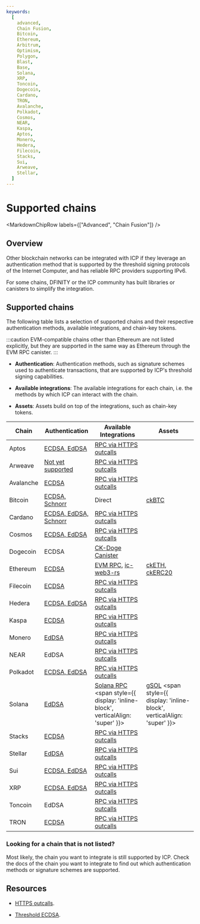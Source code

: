```yaml
---
keywords:
  [
    advanced,
    Chain Fusion,
    Bitcoin,
    Ethereum,
    Arbitrum,
    Optimism,
    Polygon,
    Blast,
    Base,
    Solana,
    XRP,
    Toncoin,
    Dogecoin,
    Cardano,
    TRON,
    Avalanche,
    Polkadot,
    Cosmos,
    NEAR,
    Kaspa,
    Aptos,
    Monero,
    Hedera,
    Filecoin,
    Stacks,
    Sui,
    Arweave,
    Stellar,
  ]
---
```



# Supported chains

<MarkdownChipRow labels={["Advanced", "Chain Fusion"]} />

## Overview

Other blockchain networks can be integrated with ICP if they leverage an
authentication method that is supported by the threshold signing protocols of
the Internet Computer, and has reliable RPC providers supporting IPv6.

For some chains, DFINITY or the ICP community has built libraries or canisters
to simplify the integration.

## Supported chains

The following table lists a selection of supported chains and their respective
authentication methods, available integrations, and chain-key tokens.

:::caution EVM-compatible chains other than Ethereum are not listed explicitly,
but they are supported in the same way as Ethereum through the EVM RPC canister.
:::

- **Authentication**: Authentication methods, such as signature schemes used to
  authenticate transactions, that are supported by ICP's threshold signing
  capabilities.

- **Available integrations**: The available integrations for each chain, i.e.
  the methods by which ICP can interact with the chain.

- **Assets**: Assets build on top of the integrations, such as chain-key tokens.

| Chain     | Authentication                                                         | Available Integrations                                                                                                                         | Assets                                                                                                                                          |
| --------- | ---------------------------------------------------------------------- | ---------------------------------------------------------------------------------------------------------------------------------------------- | ----------------------------------------------------------------------------------------------------------------------------------------------- |
| Aptos     | [ECDSA, EdDSA](https://aptos.dev/en/network/blockchain/accounts) | [RPC via HTTPS outcalls](/docs/developer-docs/smart-contracts/advanced-features/https-outcalls/https-outcalls-overview.mdx) |    |
| Arweave   | [Not yet supported](https://github.com/ArweaveTeam/arweave/issues/486) | [RPC via HTTPS outcalls](/docs/developer-docs/smart-contracts/advanced-features/https-outcalls/https-outcalls-overview.mdx) |    |
| Avalanche | [ECDSA](https://docs.avax.network/reference/standards/cryptographic-primitives) | [RPC via HTTPS outcalls](/docs/developer-docs/smart-contracts/advanced-features/https-outcalls/https-outcalls-overview.mdx) |   |
| Bitcoin   | [ECDSA, Schnorr](/docs/current/developer-docs/multi-chain/bitcoin/using-btc/generate-addresses) | Direct | [ckBTC](/docs/developer-docs/multi-chain/chain-key-tokens/ckbtc/overview.mdx)  |    |
| Cardano   | [ECDSA, EdDSA, Schnorr ](https://developers.cardano.org/docs/governance/cardano-improvement-proposals/cip-0049/) | [RPC via HTTPS outcalls](/docs/developer-docs/smart-contracts/advanced-features/https-outcalls/https-outcalls-overview.mdx) |     |
| Cosmos    | [ECDSA, EdDSA](https://docs.cosmos.network/v0.50/learn/beginner/accounts) | [RPC via HTTPS outcalls](docs/developer-docs/smart-contracts/advanced-features/https-outcalls/https-outcalls-overview.mdx)  |     |
| Dogecoin  | ECDSA  | [CK-Doge Canister](https://github.com/ldclabs/ck-doge) |   |
| Ethereum  | [ECDSA](/docs/current/developer-docs/multi-chain/ethereum/using-eth/generating-addresses) | [EVM RPC](/docs/developer-docs/multi-chain/ethereum/evm-rpc/overview.mdx), [ic-web3-rs](https://github.com/horizonx-tech/ic-web3-rs) | [ckETH](/docs/developer-docs/multi-chain/chain-key-tokens/cketh/overview.mdx), [ckERC20](/docs/developer-docs/multi-chain/chain-key-tokens/ckerc20/overview.mdx)  |
| Filecoin  | [ECDSA](https://spec.filecoin.io/algorithms/crypto/signatures/)| [RPC via HTTPS outcalls](/docs/developer-docs/smart-contracts/advanced-features/https-outcalls/https-outcalls-overview.mdx) |     |
| Hedera    | [ECDSA, EdDSA](https://docs.hedera.com/hedera/core-concepts/keys-and-signatures)| [RPC via HTTPS outcalls](/docs/developer-docs/smart-contracts/advanced-features/https-outcalls/https-outcalls-overview.mdx) |      |
| Kaspa     | [ECDSA](https://github.com/kaspanet/go-secp256k1/blob/master/ecdsa_privkey.go) | [RPC via HTTPS outcalls](/docs/developer-docs/smart-contracts/advanced-features/https-outcalls/https-outcalls-overview.mdx) |     |
| Monero    | [EdDSA](https://getmonero.dev/cryptography/asymmetric/edwards25519.html) | [RPC via HTTPS outcalls](/docs/developer-docs/smart-contracts/advanced-features/https-outcalls/https-outcalls-overview.mdx) |      |
| NEAR      | EdDSA | [RPC via HTTPS outcalls](/docs/developer-docs/smart-contracts/advanced-features/https-outcalls/https-outcalls-overview.mdx) |      |
| Polkadot  | [ECDSA, EdDSA](https://wiki.polkadot.network/docs/learn-cryptography) | [RPC via HTTPS outcalls](/docs/developer-docs/smart-contracts/advanced-features/https-outcalls/https-outcalls-overview.mdx) |     |
| Solana    | [EdDSA](https://solana.com/docs/core/accounts#account)  | [Solana RPC](https://github.com/mfactory-lab/ic-solana) <span style={{ display: 'inline-block', verticalAlign: 'super' }}><AlphaChip /></span> | [gSOL](https://galactic-bridge-tzbjl.ondigitalocean.app/) <span style={{ display: 'inline-block', verticalAlign: 'super' }}><BetaChip /></span> |
| Stacks    | [ECDSA](https://github.com/stacks-network/keylib-py)| [RPC via HTTPS outcalls](/docs/developer-docs/smart-contracts/advanced-features/https-outcalls/https-outcalls-overview.mdx) |      |
| Stellar   | [EdDSA](https://developers.stellar.org/docs/smart-contracts/smart-wallets#secp256r1) | [RPC via HTTPS outcalls](/docs/developer-docs/smart-contracts/advanced-features/https-outcalls/https-outcalls-overview.mdx) |     |
| Sui       | [ECDSA, EdDSA](https://blog.sui.io/wallet-cryptography-specifications/) | [RPC via HTTPS outcalls](/docs/developer-docs/smart-contracts/advanced-features/https-outcalls/https-outcalls-overview.mdx) |     |
| XRP       | [ECDSA, EdDSA](https://xrpl.org/docs/concepts/accounts/cryptographic-keys/#signing-algorithms) | [RPC via HTTPS outcalls](/docs/developer-docs/smart-contracts/advanced-features/https-outcalls/https-outcalls-overview.mdx) |    |
| Toncoin   | EdDSA  | [RPC via HTTPS outcalls](/docs/developer-docs/smart-contracts/advanced-features/https-outcalls/https-outcalls-overview.mdx) |       |
| TRON      | [ECDSA](https://github.com/tronprotocol/tips/issues/120)  | [RPC via HTTPS outcalls](docs/developer-docs/smart-contracts/advanced-features/https-outcalls/https-outcalls-overview.mdx)  |      |


### Looking for a chain that is not listed?

Most likely, the chain you want to integrate is still supported by ICP. Check
the docs of the chain you want to integrate to find out which authentication
methods or signature schemes are supported.

## Resources

- [HTTPS outcalls](/docs/current/developer-docs/smart-contracts/advanced-features/https-outcalls/https-outcalls-overview).

- [Threshold ECDSA](/docs/current/developer-docs/smart-contracts/signatures/t-ecdsa).
